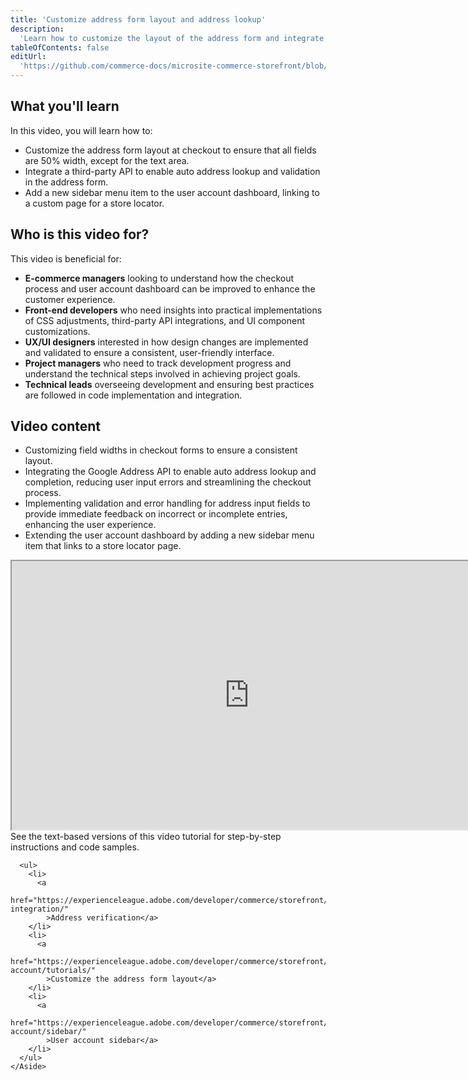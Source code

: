 ```yaml
---
title: 'Customize address form layout and address lookup'
description:
  'Learn how to customize the layout of the address form and integrate a third-party API for address verification.'
tableOfContents: false
editUrl:
  'https://github.com/commerce-docs/microsite-commerce-storefront/blob/api-playground/src/pages/videos/customize-cart.astro'
---
```



  <h2>What you'll learn</h2>

  <p>In this video, you will learn how to:</p>

  <ul>
    <li>
      Customize the address form layout at checkout to ensure that all fields are 50% width, except
      for the text area.
    </li>
    <li>
      Integrate a third-party API to enable auto address lookup and validation in the address form.
    </li>
    <li>
      Add a new sidebar menu item to the user account dashboard, linking to a custom page for a
      store locator.
    </li>
  </ul>

  <h2>Who is this video for?</h2>

  <p>This video is beneficial for:</p>

  <ul>
    <li>
      <strong>E-commerce managers</strong> looking to understand how the checkout process and user account
      dashboard can be improved to enhance the customer experience.
    </li>
    <li>
      <strong>Front-end developers</strong> who need insights into practical implementations of CSS adjustments,
      third-party API integrations, and UI component customizations.
    </li>
    <li>
      <strong>UX/UI designers</strong> interested in how design changes are implemented and validated
      to ensure a consistent, user-friendly interface.
    </li>
    <li>
      <strong>Project managers</strong> who need to track development progress and understand the technical
      steps involved in achieving project goals.
    </li>
    <li>
      <strong>Technical leads</strong> overseeing development and ensuring best practices are followed
      in code implementation and integration.
    </li>
  </ul>

  <h2>Video content</h2>

  <ul>
    <li>Customizing field widths in checkout forms to ensure a consistent layout.</li>
    <li>
      Integrating the Google Address API to enable auto address lookup and completion, reducing user
      input errors and streamlining the checkout process.
    </li>
    <li>
      Implementing validation and error handling for address input fields to provide immediate
      feedback on incorrect or incomplete entries, enhancing the user experience.
    </li>
    <li>
      Extending the user account dashboard by adding a new sidebar menu item that links to a store
      locator page.
    </li>
  </ul>

  <div>
    <iframe
      width="760"
      height="430"
      src="https://video.tv.adobe.com/v/3442787?learn=on"
      allow="accelerometer; autoplay; clipboard-write; encrypted-media; gyroscope; picture-in-picture"
      allowfullscreen></iframe>
  </div>

  <div style="max-width: 760px;">
    <Aside type="note" title="Looking for the documentation?">
      See the text-based versions of this video tutorial for step-by-step instructions and code
      samples.

      <ul>
        <li>
          <a
            href="https://experienceleague.adobe.com/developer/commerce/storefront/dropins/checkout/tutorials/address-integration/"
            >Address verification</a>
        </li>
        <li>
          <a
            href="https://experienceleague.adobe.com/developer/commerce/storefront/dropins/user-account/tutorials/"
            >Customize the address form layout</a>
        </li>
        <li>
          <a
            href="https://experienceleague.adobe.com/developer/commerce/storefront/dropins/user-account/sidebar/"
            >User account sidebar</a>
        </li>
      </ul>
    </Aside>
  </div>

